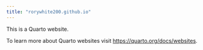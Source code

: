 ```yaml
---
title: "rorywhite200.github.io"
---
```


This is a Quarto website.

To learn more about Quarto websites visit <https://quarto.org/docs/websites>.
